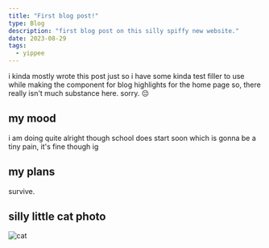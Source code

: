 ```yaml
---
title: "First blog post!"
type: Blog
description: "first blog post on this silly spiffy new website."
date: 2023-08-29
tags:
  - yippee
---
```


i kinda mostly wrote this post just so i have some kinda test filler to use while making the component for blog highlights for the home page so, there really isn't much substance here. sorry. 😔

## my mood

i am doing quite alright though school does start soon which is gonna be a tiny pain, it's fine though ig

## my plans

survive.

## silly little cat photo

![cat](/blog/first/vampcat.jpg)
